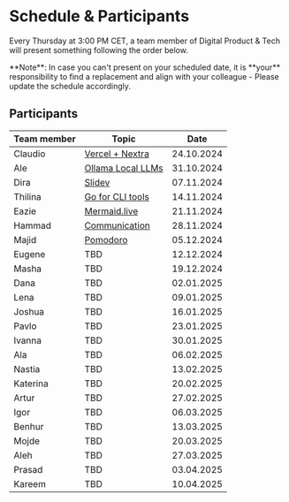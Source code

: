 
# Schedule & Participants

Every Thursday at 3:00 PM CET, a team member of Digital Product & Tech will present something following the order below.

<Callout type="info" emoji="ℹ️">
  **Note**: In case you can't present on your scheduled date, it is **your**
  responsibility to find a replacement and align with your colleague - Please
  update the schedule accordingly.
</Callout>

## Participants

| Team member | Topic                                                 |       Date |
|-------------|-------------------------------------------------------|:-----------:|
| Claudio     | [Vercel + Nextra](presentations/241024-vercel-nextra) | 24.10.2024 |
| Ale         | [Ollama Local LLMs](presentations/241031-ollama)      | 31.10.2024 |
| Dira        | [Slidev](presentations/241107-slidev)                 | 07.11.2024 |
| Thilina     | [Go for CLI tools](presentations/241114-go-for-cli)   | 14.11.2024 |
| Eazie       | [Mermaid.live](presentations/241121-mermaid-live)     | 21.11.2024 |
| Hammad      | [Communication](presentations/241128-communication)   | 28.11.2024 |
| Majid       | [Pomodoro](presentations/241205-pomodoro)             | 05.12.2024 |
| Eugene      | TBD                                                   | 12.12.2024 |
| Masha       | TBD                                                   | 19.12.2024 |
| Dana        | TBD                                                   | 02.01.2025 |
| Lena        | TBD                                                   | 09.01.2025 |
| Joshua      | TBD                                                   | 16.01.2025 |
| Pavlo       | TBD                                                   | 23.01.2025 |
| Ivanna      | TBD                                                   | 30.01.2025 |
| Ala         | TBD                                                   | 06.02.2025 |
| Nastia      | TBD                                                   | 13.02.2025 |
| Katerina    | TBD                                                   | 20.02.2025 |
| Artur       | TBD                                                   | 27.02.2025 |
| Igor        | TBD                                                   | 06.03.2025 |
| Benhur      | TBD                                                   | 13.03.2025 |
| Mojde       | TBD                                                   | 20.03.2025 |
| Aleh        | TBD                                                   | 27.03.2025 |
| Prasad      | TBD                                                   | 03.04.2025 |
| Kareem      | TBD                                                   | 10.04.2025 |
